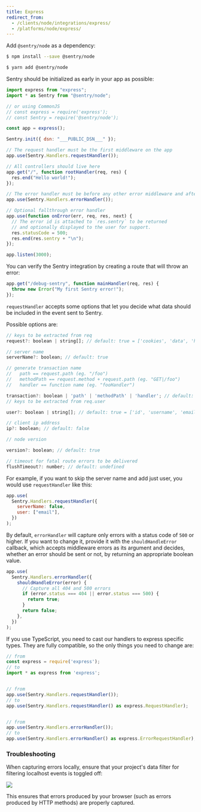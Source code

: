 ```yaml
---
title: Express
redirect_from:
  - /clients/node/integrations/express/
  - /platforms/node/express/
---
```


Add `@sentry/node` as a dependency:

```bash {tabTitle:NPM}
$ npm install --save @sentry/node
```

```bash {tabTitle:Yarn}
$ yarn add @sentry/node
```

Sentry should be initialized as early in your app as possible:

```javascript
import express from "express";
import * as Sentry from "@sentry/node";

// or using CommonJS
// const express = require('express');
// const Sentry = require('@sentry/node');

const app = express();

Sentry.init({ dsn: "___PUBLIC_DSN___" });

// The request handler must be the first middleware on the app
app.use(Sentry.Handlers.requestHandler());

// All controllers should live here
app.get("/", function rootHandler(req, res) {
  res.end("Hello world!");
});

// The error handler must be before any other error middleware and after all controllers
app.use(Sentry.Handlers.errorHandler());

// Optional fallthrough error handler
app.use(function onError(err, req, res, next) {
  // The error id is attached to `res.sentry` to be returned
  // and optionally displayed to the user for support.
  res.statusCode = 500;
  res.end(res.sentry + "\n");
});

app.listen(3000);
```

You can verify the Sentry integration by creating a route that will throw an error:

```js
app.get("/debug-sentry", function mainHandler(req, res) {
  throw new Error("My first Sentry error!");
});
```

`requestHandler` accepts some options that let you decide what data should be included in the event sent to Sentry.

Possible options are:

```JavaScript
// keys to be extracted from req
request?: boolean | string[]; // default: true = ['cookies', 'data', 'headers', 'method', 'query_string', 'url']

// server name
serverName?: boolean; // default: true

// generate transaction name
//   path == request.path (eg. "/foo")
//   methodPath == request.method + request.path (eg. "GET|/foo")
//   handler == function name (eg. "fooHandler")

transaction?: boolean | 'path' | 'methodPath' | 'handler'; // default: true = 'methodPath'
// keys to be extracted from req.user

user?: boolean | string[]; // default: true = ['id', 'username', 'email']

// client ip address
ip?: boolean; // default: false

// node version

version?: boolean; // default: true

// timeout for fatal route errors to be delivered
flushTimeout?: number; // default: undefined
```

For example, if you want to skip the server name and add just user, you would use `requestHandler` like this:

```JavaScript
app.use(
  Sentry.Handlers.requestHandler({
    serverName: false,
    user: ["email"],
  })
);
```

By default, `errorHandler` will capture only errors with a status code of `500` or higher. If you want to change it, provide it with the `shouldHandleError` callback, which accepts middleware errors as its argument and decides, whether an error should be sent or not, by returning an appropriate boolean value.

```js
app.use(
  Sentry.Handlers.errorHandler({
    shouldHandleError(error) {
      // Capture all 404 and 500 errors
      if (error.status === 404 || error.status === 500) {
        return true;
      }
      return false;
    },
  })
);
```

If you use TypeScript, you need to cast our handlers to express specific types.
They are fully compatible, so the only things you need to change are:

```javascript
// from
const express = require('express');
// to
import * as express from 'express';


// from
app.use(Sentry.Handlers.requestHandler());
// to
app.use(Sentry.Handlers.requestHandler() as express.RequestHandler);


// from
app.use(Sentry.Handlers.errorHandler());
// to
app.use(Sentry.Handlers.errorHandler() as express.ErrorRequestHandler);
```

### Troubleshooting

When capturing errors locally, ensure that your project's data filter for filtering localhost events is toggled off:

![](express-data-filters.png)

This ensures that errors produced by your browser (such as errors produced by HTTP methods) are properly captured.
